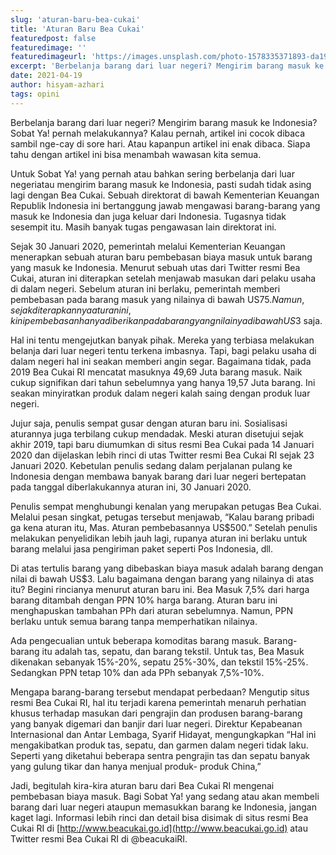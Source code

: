 ```yaml
---
slug: 'aturan-baru-bea-cukai'
title: 'Aturan Baru Bea Cukai'
featuredpost: false
featuredimage: ''
featuredimageurl: 'https://images.unsplash.com/photo-1578335371893-da19ce4ba0cc?ixid=MnwxMjA3fDB8MHxwaG90by1wYWdlfHx8fGVufDB8fHx8&ixlib=rb-1.2.1&auto=format&fit=crop&w=1050&q=80'
excerpt: 'Berbelanja barang dari luar negeri? Mengirim barang masuk ke Indonesia? Siapa tahu dengan artikel ini bisa menambah wawasan kita semua.'
date: 2021-04-19
author: hisyam-azhari
tags: opini
---
```


Berbelanja barang dari luar negeri? Mengirim barang masuk ke Indonesia? Sobat Ya! pernah melakukannya? Kalau pernah, artikel ini cocok dibaca sambil nge-cay di sore hari. Atau kapanpun artikel ini enak dibaca. Siapa tahu dengan artikel ini bisa menambah wawasan kita semua.

Untuk Sobat Ya! yang pernah atau bahkan sering berbelanja dari luar negeriatau mengirim barang masuk ke Indonesia, pasti sudah tidak asing lagi dengan Bea Cukai. Sebuah direktorat di bawah Kementerian Keuangan Republik Indonesia ini bertanggung jawab mengawasi barang-barang yang masuk ke Indonesia dan juga keluar dari Indonesia. Tugasnya tidak sesempit itu. Masih banyak tugas pengawasan lain direktorat ini.

Sejak 30 Januari 2020, pemerintah melalui Kementerian Keuangan menerapkan sebuah aturan baru pembebasan biaya masuk untuk barang yang
masuk ke Indonesia. Menurut sebuah utas dari Twitter resmi Bea Cukai, aturan ini diterapkan setelah menjawab masukan dari pelaku usaha di dalam negeri. Sebelum aturan ini berlaku, pemerintah memberi pembebasan pada barang masuk yang nilainya di bawah US$75. Namun, sejak diterapkannya aturan ini, kini pembebasan hanya diberikan pada barang yang nilainya di bawah US$3 saja.

Hal ini tentu mengejutkan banyak pihak. Mereka yang terbiasa melakukan belanja dari luar negeri tentu terkena imbasnya. Tapi, bagi pelaku usaha di dalam negeri hal ini seakan memberi angin segar. Bagaimana tidak, pada 2019 Bea Cukai RI mencatat masuknya 49,69 Juta barang masuk. Naik cukup signifikan dari tahun sebelumnya yang hanya 19,57 Juta barang. Ini seakan minyiratkan produk dalam negeri kalah saing dengan produk luar negeri.

Jujur saja, penulis sempat gusar dengan aturan baru ini. Sosialisasi aturannya juga terbilang cukup mendadak. Meski aturan disetujui sejak akhir 2019, tapi baru diumumkan di situs resmi Bea Cukai pada 14 Januari 2020 dan dijelaskan lebih rinci di utas Twitter resmi Bea Cukai RI sejak 23 Januari 2020. Kebetulan penulis sedang dalam perjalanan pulang ke Indonesia dengan membawa banyak barang dari luar
negeri bertepatan pada tanggal diberlakukannya aturan ini, 30 Januari 2020.

Penulis sempat menghubungi kenalan yang merupakan petugas Bea Cukai. Melalui pesan singkat, petugas tersebut menjawab, “Kalau barang pribadi ga kena aturan itu, Mas. Aturan pembebasannya US$500.” Setelah penulis melakukan penyelidikan lebih jauh lagi, rupanya aturan ini berlaku untuk barang melalui jasa pengiriman paket seperti Pos Indonesia, dll.

Di atas tertulis barang yang dibebaskan biaya masuk adalah barang dengan nilai di bawah US$3. Lalu bagaimana dengan barang yang nilainya di atas itu? Begini rincianya menurut aturan baru ini. Bea Masuk 7,5% dari harga barang ditambah dengan PPN 10% harga barang. Aturan baru ini menghapuskan tambahan PPh dari aturan sebelumnya. Namun, PPN berlaku untuk semua barang tanpa
memperhatikan nilainya.

Ada pengecualian untuk beberapa komoditas barang masuk. Barang-barang itu adalah tas, sepatu, dan barang tekstil. Untuk tas, Bea Masuk dikenakan sebanyak 15%-20%, sepatu 25%-30%, dan tekstil 15%-25%. Sedangkan PPN tetap 10% dan ada PPh sebanyak 7,5%-10%.

Mengapa barang-barang tersebut mendapat perbedaan? Mengutip situs resmi Bea Cukai RI, hal itu terjadi karena pemerintah menaruh perhatian khusus terhadap masukan dari pengrajin dan produsen barang-barang yang banyak digemari dan banjir dari luar negeri. Direktur Kepabeanan Internasional dan Antar Lembaga, Syarif Hidayat, mengungkapkan “Hal ini mengakibatkan produk tas, sepatu, dan garmen dalam negeri tidak laku. Seperti yang diketahui beberapa sentra pengrajin tas dan sepatu banyak yang gulung tikar dan hanya menjual produk- produk China,”

Jadi, begitulah kira-kira aturan baru dari Bea Cukai RI mengenai pembebasan biaya masuk. Bagi Sobat Ya! yang sedang atau akan membeli barang dari luar negeri ataupun memasukkan barang ke Indonesia, jangan kaget lagi. Informasi lebih rinci dan detail bisa disimak di situs resmi Bea Cukai RI di [http://www.beacukai.go.id](http://www.beacukai.go.id) atau Twitter resmi Bea Cukai RI di @beacukaiRI.
